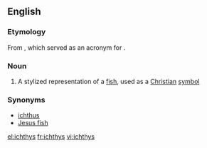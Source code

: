 ==English==

===Etymology===
From {{etyl|grc|en}} {{term|ἰχθύς|ΙΧΘΥΣ|fish|tr=ikhthus|lang=grc|sc=polytonic}}, which served as an acronym for {{term|Ἰησοῦς|'''Ἰ'''ησοῦς|Jesus|tr=Iēsous|lang=grc|sc=polytonic}} {{term|Χριστός|'''Χ'''ριστός|Christ|tr=Khristos|lang=grc|sc=polytonic}} {{term|θεοῦ|'''Θ'''εοῦ|of God|tr=Theou|lang=grc|sc=polytonic}} {{term|υἱός|'''Υ'''ἱός|son|tr=Huios|lang=grc|sc=polytonic}} {{term|σωτήρ|'''Σ'''ωτήρ|saviour|tr=Sōtēr|lang=grc|sc=polytonic}}.

===Noun===
{{wikipedia}}
{{en-noun|es}}

# A stylized representation of a [[fish]], used as a [[Christian]] [[symbol]]

===Synonyms===
*[[ichthus]]
*[[Jesus fish]]

[[el:ichthys]]
[[fr:ichthys]]
[[vi:ichthys]]